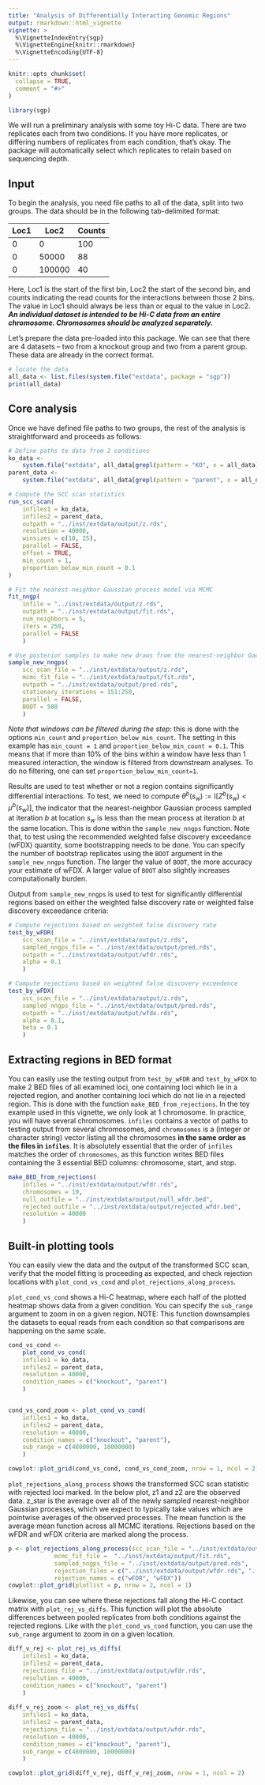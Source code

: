 ```yaml
---
title: "Analysis of Differentially Interacting Genomic Regions"
output: rmarkdown::html_vignette
vignette: >
  %\VignetteIndexEntry{sgp}
  %\VignetteEngine{knitr::rmarkdown}
  %\VignetteEncoding{UTF-8}
---
```


```r
knitr::opts_chunk$set(
  collapse = TRUE,
  comment = "#>"
)
```

```r
library(sgp)
```

We will run a preliminary analysis with some toy Hi-C data. There are two replicates each from two conditions. If you have more replicates, or differing numbers of replicates from each condition, that's okay. The package will automatically select which replicates to retain based on sequencing depth.

## Input

To begin the analysis, you need file paths to all of the data, split into two groups. The data should be in the following tab-delimited format:

| Loc1 | Loc2   | Counts |
|------|--------|--------|
| 0    | 0      | 100    |
| 0    | 50000  | 88     |
| 0    | 100000 | 40     |

Here, Loc1 is the start of the first bin, Loc2 the start of the second bin, and counts indicating the read counts for the interactions between those 2 bins. The value in Loc1 should always be less than or equal to the value in Loc2. _**An individual dataset is intended to be Hi-C data from an entire chromosome. Chromosomes should be analyzed separately.**_

Let's prepare the data pre-loaded into this package. We can see that there are 4 datasets -- two from a knockout group and two from a parent group. These data are already in the correct format.

```r
# locate the data
all_data <- list.files(system.file("extdata", package = "sgp"))
print(all_data)
```

## Core analysis

Once we have defined file paths to two groups, the rest of the analysis is straightforward and proceeds as follows:

```r
# Define paths to data from 2 conditions
ko_data <-
    system.file("extdata", all_data[grepl(pattern = "KO", x = all_data)], package = "sgp")
parent_data <-
    system.file("extdata", all_data[grepl(pattern = "parent", x = all_data)], package = "sgp")

# Compute the SCC scan statistics
run_scc_scan(
    infiles1 = ko_data,
    infiles2 = parent_data,
    outpath = "../inst/extdata/output/z.rds",
    resolution = 40000,
    winsizes = c(10, 25),
    parallel = FALSE,
    offset = TRUE,
    min_count = 1,
    proportion_below_min_count = 0.1
)

# Fit the nearest-neighbor Gaussian process model via MCMC
fit_nngp(
    infile = "../inst/extdata/output/z.rds",
    outpath = "../inst/extdata/output/fit.rds",
    num_neighbors = 5,
    iters = 250,
    parallel = FALSE
    )

# Use posterior samples to make new draws from the nearest-neighbor Gaussian process, for hypothesis testing
sample_new_nngps(
    scc_scan_file = "../inst/extdata/output/z.rds",
    mcmc_fit_file = "../inst/extdata/output/fit.rds",
    outpath = "../inst/extdata/output/pred.rds",
    stationary_iterations = 151:250,
    parallel = FALSE,
    BOOT = 500
    )

```

_Note that windows can be filtered during the_\texttt{run_scc_scan} _step_: this is done with the options `min_count` and `proportion_below_min_count`. The setting in this example has `min_count = 1` and `proportion_below_min_count = 0.1`. This means that if more than 10\% of the bins within a window have less than 1 measured interaction, the window is filtered from downstream analyses. To do no filtering, one can set `proportion_below_min_count=1`.

Results are used to test whether or not a region contains significantly differential interactions. To test, we need to compute $\theta^b(s_w):=\text{I}\big[Z^{b}(s_w) < \mu^b(s_w)\big]$, the indicator that the nearest-neighbor Gaussian process sampled at iteration $b$ at location $s_w$ is less than the mean process at iteration $b$ at the same location. This is done within the `sample_new_nngps` function. Note that, to test using the recommended weighted false discovery exceedance (wFDX) quantity, some bootstrapping needs to be done. You can specify the number of bootstrap replicates using the `BOOT` argument in the `sample_new_nngps` function. The larger the value of `BOOT`, the more accuracy your estimate of wFDX. A larger value of `BOOT` also slightly increases computationally burden.

Output from `sample_new_nngps` is used to test for significantly differential regions based on either the weighted false discovery rate or weighted false discovery exceedance criteria:

```r
# Compute rejections based on weighted false discovery rate
test_by_wFDR(
    scc_scan_file = "../inst/extdata/output/z.rds",
    sampled_nngps_file = "../inst/extdata/output/pred.rds",
    outpath = "../inst/extdata/output/wfdr.rds",
    alpha = 0.1
    )

# Compute rejections based on weighted false discovery exceedence
test_by_wFDX(
    scc_scan_file = "../inst/extdata/output/z.rds",
    sampled_nngps_file = "../inst/extdata/output/pred.rds",
    outpath = "../inst/extdata/output/wfdx.rds",
    alpha = 0.1,
    beta = 0.1
    )

```

## Extracting regions in BED format

You can easily use the testing output from `test_by_wFDR` and `test_by_wFDX` to make 2 BED files of all examined loci, one containing loci which lie in a rejected region, and another containing loci which do not lie in a rejected region. This is done with the function `make_BED_from_rejections`. In the toy example used in this vignette, we only look at 1 chromosome. In practice, you will have several chromosomes. `infiles` contains a vector of paths to testing output from several chromosomes, and `chromosomes` is a  (integer or character string) vector listing all the chromosomes **in the same order as the files in `infiles`**. It is absolutely essential that the order of `infiles` matches the order of `chromosomes`, as this function writes BED files containing the 3 essential BED columns: chromosome, start, and stop.

```r
make_BED_from_rejections(
    infiles = "../inst/extdata/output/wfdr.rds",
    chromosomes = 19,
    null_outfile = "../inst/extdata/output/null_wfdr.bed",
    rejected_outfile = "../inst/extdata/output/rejected_wfdr.bed",
    resolution = 40000
    )
```


## Built-in plotting tools

You can easily view the data and the output of the transformed SCC scan, verify that the model fitting is proceeding as expected, and check rejection locations with `plot_cond_vs_cond` and `plot_rejections_along_process`.

`plot_cond_vs_cond` shows a Hi-C heatmap, where each half of the plotted heatmap shows data from a given condition. You can specify the `sub_range` argument to zoom in on a given region. NOTE: This function downsamples the datasets to equal reads from each condition so that comparisons are happening on the same scale.   

```r
cond_vs_cond <-
    plot_cond_vs_cond(
    infiles1 = ko_data,
    infiles2 = parent_data,
    resolution = 40000,
    condition_names = c("knockout", "parent")
    )


cond_vs_cond_zoom <- plot_cond_vs_cond(
    infiles1 = ko_data,
    infiles2 = parent_data,
    resolution = 40000,
    condition_names = c("knockout", "parent"),
    sub_range = c(4800000, 10000000)
    )

cowplot::plot_grid(cond_vs_cond, cond_vs_cond_zoom, nrow = 1, ncol = 2)

```

`plot_rejections_along_process` shows the transformed SCC scan statistic with rejected loci marked. In the below plot, z1 and z2 are the observed data. z_star is the average over all of the newly sampled nearest-neighbor Gaussian processes, which we expect to typically take values which are pointwise averages of the observed processes. The mean function is the average mean function across all MCMC iterations. Rejections based on the wFDR and wFDX criteria are marked along the process.

```r
p <- plot_rejections_along_process(scc_scan_file = "../inst/extdata/output/z.rds",
             mcmc_fit_file =  "../inst/extdata/output/fit.rds",
             sampled_nngps_file = "../inst/extdata/output/pred.rds",
             rejection_files = c("../inst/extdata/output/wfdr.rds", "../inst/extdata/output/wfdx.rds"),
             rejection_names = c("wFDR", "wFDX"))
cowplot::plot_grid(plotlist = p, nrow = 2, ncol = 1)
```

Likewise, you can see where these rejections fall along the Hi-C contact matrix with `plot_rej_vs_diffs`. This function will plot the absolute differences between pooled replicates from both conditions against the rejected regions. Like with the `plot_cond_vs_cond` function, you can use the `sub_range` argument to zoom in on a given location.

```r

diff_v_rej <- plot_rej_vs_diffs(
    infiles1 = ko_data,
    infiles2 = parent_data,
    rejections_file = "../inst/extdata/output/wfdr.rds",
    resolution = 40000,
    condition_names = c("knockout", "parent")
    )
    
diff_v_rej_zoom <- plot_rej_vs_diffs(
    infiles1 = ko_data,
    infiles2 = parent_data,
    rejections_file = "../inst/extdata/output/wfdr.rds",
    resolution = 40000,
    condition_names = c("knockout", "parent"),
    sub_range = c(4800000, 10000000)
    )

cowplot::plot_grid(diff_v_rej, diff_v_rej_zoom, nrow = 1, ncol = 2)

```
